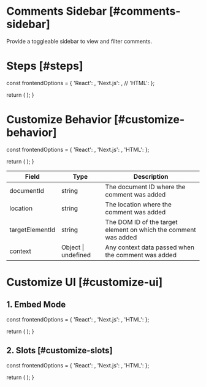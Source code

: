 

# Comments Sidebar [#comments-sidebar]

<NextSeo 
  title="Velt Docs - Comments Sidebar"
  description="Comments sidebar documentation page for the Velt SDK"
/>

<Subheading>Provide a toggleable sidebar to view and filter comments.</Subheading>
<CommentsDemo demoUrl="comments-sidebar" />

# Steps [#steps]


  const frontendOptions = {
    'React': <ReactSidebarOverview sectionId="steps" />,
    'Next.js': <ReactSidebarOverview sectionId="steps" />,
    // 'HTML': <HTMLSidebarOverview sectionId="steps" />
  };

  return (
    <StepTabs frontendOptions={frontendOptions} />
  );
}

<SidebarOverviewSteps />

# Customize Behavior [#customize-behavior]


  const frontendOptions = {
    'React': <ReactSidebarCustom sectionId="customize-behavior" />,
    'Next.js': <ReactSidebarCustom sectionId="customize-behavior" />,
    'HTML': <HTMLSidebarCustom sectionId="customize-behavior" />
  };

  return (
    <StepTabs frontendOptions={frontendOptions} />
  );
}

<SidebarCustomSteps />

| Field | Type | Description |
| --- | --- | --- |
| documentId | string | The document ID where the comment was added |
| location | string | The location where the comment was added |
| targetElementId | string | The DOM ID of the target element on which the comment was added |
| context | Object \| undefined | Any context data passed when the comment was added |

# Customize UI [#customize-ui]

## 1. Embed Mode


  const frontendOptions = {
    'React': <ReactSidebarEmbed sectionId="customize-ui" />,
    'Next.js': <ReactSidebarEmbed sectionId="customize-ui" />,
    'HTML': <HTMLSidebarEmbed sectionId="customize-ui" />
  };

  return (
    <StepTabs frontendOptions={frontendOptions} />
  );
}

<SidebarEmbedSteps />

## 2. Slots [#customize-slots]

  const frontendOptions = {
    'React': <ReactSidebarButton sectionId="customize-slots" />,
    'Next.js': <ReactSidebarButton sectionId="customize-slots" />,
    'HTML': <HTMLSidebarButton sectionId="customize-slots" />
  };

  return (
    <StepTabs frontendOptions={frontendOptions} />
  );
}

<SidebarSlotsSteps />